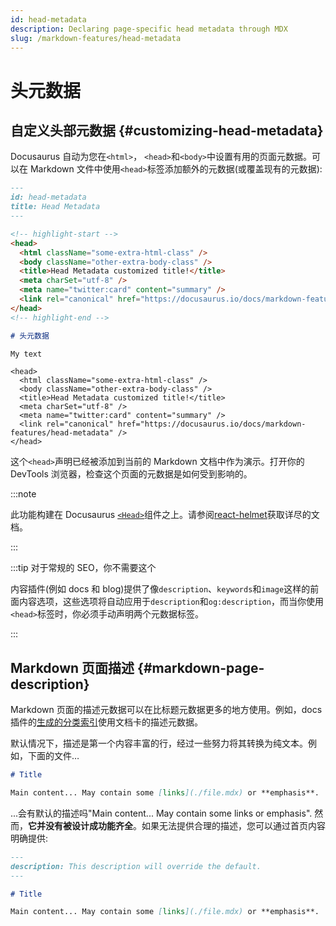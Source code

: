 ```yaml
---
id: head-metadata
description: Declaring page-specific head metadata through MDX
slug: /markdown-features/head-metadata
---
```


# 头元数据

## 自定义头部元数据 {#customizing-head-metadata}

Docusaurus 自动为您在`<html>`， `<head>`和`<body>`中设置有用的页面元数据。可以在 Markdown 文件中使用`<head>`标签添加额外的元数据(或覆盖现有的元数据):

```md title="markdown-features-head-metadata.mdx"
---
id: head-metadata
title: Head Metadata
---

<!-- highlight-start -->
<head>
  <html className="some-extra-html-class" />
  <body className="other-extra-body-class" />
  <title>Head Metadata customized title!</title>
  <meta charSet="utf-8" />
  <meta name="twitter:card" content="summary" />
  <link rel="canonical" href="https://docusaurus.io/docs/markdown-features/head-metadata" />
</head>
<!-- highlight-end -->

# 头元数据

My text
```

```mdx-code-block
<head>
  <html className="some-extra-html-class" />
  <body className="other-extra-body-class" />
  <title>Head Metadata customized title!</title>
  <meta charSet="utf-8" />
  <meta name="twitter:card" content="summary" />
  <link rel="canonical" href="https://docusaurus.io/docs/markdown-features/head-metadata" />
</head>
```

这个`<head>`声明已经被添加到当前的 Markdown 文档中作为演示。打开你的 DevTools 浏览器，检查这个页面的元数据是如何受到影响的。

:::note

此功能构建在 Docusaurus [`<Head>`](./../../docusaurus-core.mdx#head)组件之上。请参阅[react-helmet](https://github.com/nfl/react-helmet)获取详尽的文档。

:::

:::tip 对于常规的 SEO，你不需要这个

内容插件(例如 docs 和 blog)提供了像`description`、`keywords`和`image`这样的前面内容选项，这些选项将自动应用于`description`和`og:description`，而当你使用`<head>`标签时，你必须手动声明两个元数据标签。

:::

## Markdown 页面描述 {#markdown-page-description}

Markdown 页面的描述元数据可以在比标题元数据更多的地方使用。例如，docs 插件的[生成的分类索引](../docs/sidebar/items.mdx#generated-index-page)使用文档卡的描述元数据。

默认情况下，描述是第一个内容丰富的行，经过一些努力将其转换为纯文本。例如，下面的文件…

```md
# Title

Main content... May contain some [links](./file.mdx) or **emphasis**.
```

...会有默认的描述吗"Main content... May contain some links or emphasis". 然而，**它并没有被设计成功能齐全**。如果无法提供合理的描述，您可以通过首页内容明确提供:

```md
---
description: This description will override the default.
---

# Title

Main content... May contain some [links](./file.mdx) or **emphasis**.
```
